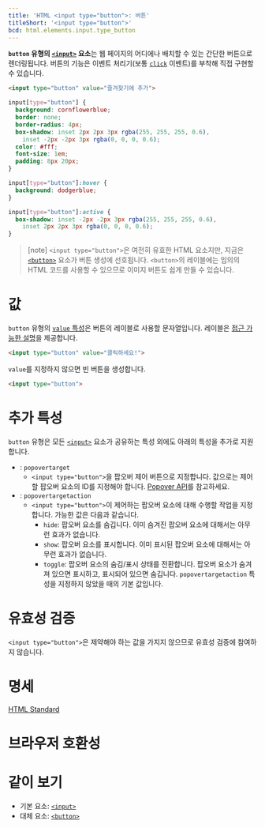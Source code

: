 ```yaml
---
title: 'HTML <input type="button">: 버튼'
titleShort: '<input type="button">'
bcd: html.elements.input.type_button
---
```


**`button` 유형의 [`<input>`](../input) 요소**는 웹 페이지의 어디에나 배치할 수 있는 간단한 버튼으로 렌더링됩니다. 버튼의 기능은 이벤트 처리기(보통 [`click`](https://developer.mozilla.org/en-US/docs/Web/API/Element/click_event) 이벤트)를 부착해 직접 구현할 수 있습니다.

```html hidden name=demo
<input type="button" value="즐겨찾기에 추가">
```

```css hidden name=demo
input[type="button"] {
  background: cornflowerblue;
  border: none;
  border-radius: 4px;
  box-shadow: inset 2px 2px 3px rgba(255, 255, 255, 0.6),
    inset -2px -2px 3px rgba(0, 0, 0, 0.6);
  color: #fff;
  font-size: 1em;
  padding: 8px 20px;
}

input[type="button"]:hover {
  background: dodgerblue;
}

input[type="button"]:active {
  box-shadow: inset -2px -2px 3px rgba(255, 255, 255, 0.6),
    inset 2px 2px 3px rgba(0, 0, 0, 0.6);
}
```

<LiveExample height={180} lang="html" name="demo" />

> [note] `<input type="button">`은 여전히 유효한 HTML 요소지만, 지금은 [`<button>`](../button) 요소가 버튼 생성에 선호됩니다. `<button>`의 레이블에는 임의의 HTML 코드를 사용할 수 있으므로 이미지 버튼도 쉽게 만들 수 있습니다.

# 값

`button` 유형의 [`value` 특성](../input#term-value)은 버튼의 레이블로 사용할 문자열입니다. 레이블은 [접근 가능한 설명](https://developer.mozilla.org/en-US/docs/Glossary/Accessible_description)을 제공합니다.

```html hidden name=button-value
<input type="button" value="클릭하세요!">
```

<LiveExample height={80} name="button-value" />

`value`를 지정하지 않으면 빈 버튼을 생성합니다.

```html hidden name=button-valueless
<input type="button">
```

<LiveExample height={80} name="button-valueless" />

# 추가 특성

`button` 유형은 모든 [`<input>`](../input) 요소가 공유하는 특성 외에도 아래의 특성을 추가로 지원합니다.

- : `popovertarget`
  - `<input type="button">`을 팝오버 제어 버튼으로 지정합니다. 값으로는 제어할 팝오버 요소의 ID를 지정해야 합니다. [Popover API](https://developer.mozilla.org/en-US/docs/Web/API/Popover_API)를 참고하세요.
- : `popovertargetaction`
  - `<input type="button">`이 제어하는 팝오버 요소에 대해 수행할 작업을 지정합니다. 가능한 값은 다음과 같습니다.
    - `hide`: 팝오버 요소를 숨깁니다. 이미 숨겨진 팝오버 요소에 대해서는 아무런 효과가 없습니다.
    - `show`: 팝오버 요소를 표시합니다. 이미 표시된 팝오버 요소에 대해서는 아무런 효과가 없습니다.
    - `toggle`: 팝오버 요소의 숨김/표시 상태를 전환합니다. 팝오버 요소가 숨겨져 있으면 표시하고, 표시되어 있으면 숨깁니다. `popovertargetaction` 특성을 지정하지 않았을 때의 기본 값입니다.

# 유효성 검증

`<input type="button">`은 제약해야 하는 값을 가지지 않으므로 유효성 검증에 참여하지 않습니다.

# 명세

[HTML Standard](<https://html.spec.whatwg.org/multipage/input.html#button-state-(type=button)>)

# 브라우저 호환성

<BrowserCompat data={props.bcd} />

# 같이 보기

- 기본 요소: [`<input>`](./input)
- 대체 요소: [`<button>`](./button)

